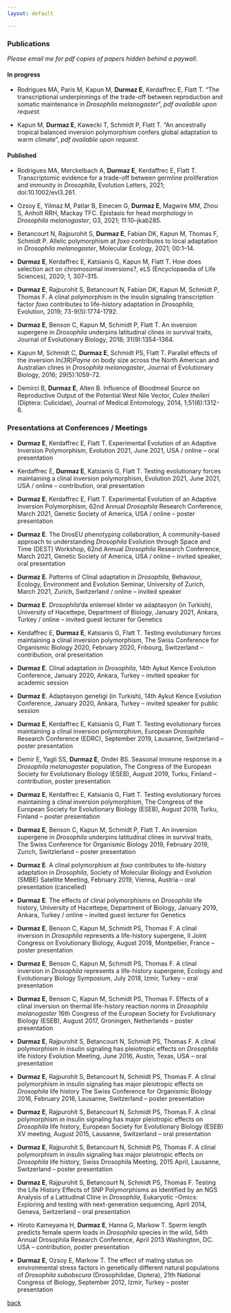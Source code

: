 ```yaml
---
layout: default

---
```


### Publications

_Please email me for pdf copies of papers hidden behind a paywall._

#### In progress 

- Rodrigues MA, Paris M, Kapun M, **Durmaz E**, Kerdaffrec E, Flatt T. “The transcriptional underpinnings of the trade-off between reproduction and somatic maintenance in _Drosophila melanogaster_”, _pdf available upon request._ 

- Kapun M, **Durmaz E**, Kawecki T, Schmidt P, Flatt T. “An ancestrally tropical balanced inversion polymorphism confers global adaptation to warm climate”, _pdf available upon request._

#### Published 

- Rodrigues MA, Merckelbach A, **Durmaz E**, Kerdaffrec E, Flatt T. Transcriptomic evidence for a trade-off between germline proliferation and immunity in _Drosophila_, Evolution Letters, 2021; doi:10.1002/evl3.261.

- Ozsoy E, Yilmaz M, Patlar B, Emecen G, **Durmaz E**, Magwire MM, Zhou S, Anholt RRH, Mackay TFC. Epistasis for head morphology in _Drosophila melanogaster_, G3, 2021; 11:10–jkab285.

- Betancourt N, Rajpurohit S, **Durmaz E**, Fabian DK, Kapun M, Thomas F, Schmidt P. Allelic polymorphism at _foxo_ contributes to local adaptation in _Drosophila melanogaster_, Molecular Ecology, 2021; 00:1–14.

- **Durmaz E**, Kerdaffrec E, Katsianis G, Kapun M, Flatt T. How does selection act on chromosomal inversions?, eLS (Encyclopaedia of Life Sciences), 2020; 1, 307–315.

- **Durmaz E**, Rajpurohit S, Betancourt N, Fabian DK, Kapun M, Schmidt P, Thomas F. A clinal polymorphism in the insulin signaling transcription factor _foxo_ contributes to life-history adaptation in _Drosophila_, Evolution, 2019; 73-9(5):1774-1792. 

- **Durmaz E**, Benson C, Kapun M, Schmidt P, Flatt T. An inversion supergene in _Drosophila_ underpins latitudinal clines in survival traits, Journal of Evolutionary Biology, 2018; 31(9):1354-1364.

- Kapun M, Schmidt C, **Durmaz E**, Schmidt PS, Flatt T. Parallel effects of the inversion _In(3R)Payne_ on body size across the North American and Australian clines in _Drosophila melanogaster_, Journal of Evolutionary Biology, 2016; 29(5):1059-72. 

- Demirci B, **Durmaz E**, Alten B. Influence of Bloodmeal Source on Reproductive Output of the Potential West Nile Vector, _Culex theileri_ (Diptera: Culicidae), Journal of Medical Entomology, 2014, 1;51(6):1312-6.

### Presentations at Conferences / Meetings 

- **Durmaz E**, Kerdaffrec E, Flatt T. Experimental Evolution of an Adaptive Inversion Polymorphism, Evolution 2021, June 2021, USA / online – oral presentation

- Kerdaffrec E, **Durmaz E**, Katsianis G, Flatt T. Testing evolutionary forces maintaining a clinal inversion polymorphism, Evolution 2021, June 2021, USA / online – contribution, oral presentation

- **Durmaz E**, Kerdaffrec E, Flatt T. Experimental Evolution of an Adaptive Inversion Polymorphism, 62nd Annual _Drosophila_ Research Conference, March 2021, Genetic Society of America, USA / online – poster presentation

- **Durmaz E**. The DrosEU phenotyping collaboration, A community-based approach to understanding _Drosophila_ Evolution through Space and Time (DEST) Workshop, 62nd Annual _Drosophila_ Research Conference, March 2021, Genetic Society of America, USA / online – invited speaker, oral presentation

- **Durmaz E**. Patterns of Clinal adaptation in _Drosophila_, Behaviour, Ecology, Environment and Evolution Seminar, University of Zurich, March 2021, Zurich, Switzerland / online – invited speaker

- **Durmaz E**. _Drosophila_’da enlemsel klinler ve adaptasyon (in Turkish), University of Hacettepe, Department of Biology, January 2021, Ankara, Turkey / online – invited guest lecturer for Genetics

- Kerdaffrec E, **Durmaz E**, Katsianis G, Flatt T. Testing evolutionary forces maintaining a clinal inversion polymorphism, The Swiss Conference for Organismic Biology 2020, February 2020, Fribourg, Switzerland – contribution, oral presentation

- **Durmaz E**. Clinal adaptation in _Drosophila_, 14th Aykut Kence Evolution Conference, January 2020, Ankara, Turkey – invited speaker for academic session

- **Durmaz E**. Adaptasyon genetigi (in Turkish), 14th Aykut Kence Evolution Conference, January 2020, Ankara, Turkey – invited speaker for public session

- **Durmaz E**, Kerdaffrec E, Katsianis G, Flatt T. Testing evolutionary forces maintaining a clinal inversion polymorphism, European _Drosophila_ Research Conference (EDRC), September 2019, Lausanne, Switzerland – poster presentation

- Demir E, Yagli SS, **Durmaz E**, Onder BS. Seasonal immune response in a _Drosophila melanogaster_ population, The Congress of the European Society for Evolutionary Biology (ESEB), August 2019, Turku, Finland – contribution, poster presentation

- **Durmaz E**, Kerdaffrec E, Katsianis G, Flatt T. Testing evolutionary forces maintaining a clinal inversion polymorphism, The Congress of the European Society for Evolutionary Biology (ESEB), August 2019, Turku, Finland – poster presentation

- **Durmaz E**, Benson C, Kapun M, Schmidt P, Flatt T. An inversion supergene in _Drosophila_ underpins latitudinal clines in survival traits, The Swiss Conference for Organismic Biology 2019, February 2019, Zurich, Switzlerland – poster presentation

- **Durmaz E**. A clinal polymorphism at _foxo_ contributes to life-history adaptation in _Drosophila_, Society of Molecular Biology and Evolution (SMBE) Satellite Meeting, February 2019, Vienna, Austria – oral presentation (cancelled)

- **Durmaz E**. The effects of clinal polymorphisms on _Drosophila_ life history, University of Hacettepe, Department of Biology, January 2019, Ankara, Turkey / online – invited guest lecturer for Genetics

- **Durmaz E**, Benson C, Kapun M, Schmidt PS, Thomas F. A clinal inversion in _Drosophila_ represents a life-history supergene, II Joint Congress on Evolutionary Biology, August 2018, Montpellier, France – poster presentation

- **Durmaz E**, Benson C, Kapun M, Schmidt PS, Thomas F. A clinal inversion in _Drosophila_ represents a life-history supergene, Ecology and Evolutionary Biology Symposium, July 2018, Izmir, Turkey – oral presentation

- **Durmaz E**, Benson C, Kapun M, Schmidt PS, Thomas F. Effects of a clinal inversion on thermal life-history reaction norms in _Drosophila melanogaster_ 16th Congress of the European Society for Evolutionary Biology (ESEB), August 2017, Groningen, Netherlands – poster presentation

- **Durmaz E**, Rajpurohit S, Betancourt N, Schmidt PS, Thomas F. A clinal polymorphism in insulin signaling has pleiotropic effects on _Drosophila_ life history Evolution Meeting, June 2016, Austin, Texas, USA – oral presentation

- **Durmaz E**, Rajpurohit S, Betancourt N, Schmidt PS, Thomas F. A clinal polymorphism in insulin signaling has major pleiotropic effects on _Drosophila_ life history The Swiss Conference for Organismic Biology 2016, February 2016, Lausanne, Switzerland – poster presentation 

- **Durmaz E**, Rajpurohit S, Betancourt N, Schmidt PS, Thomas F. A clinal polymorphism in insulin signaling has major pleiotropic effects on _Drosophila_ life history, European Society for Evolutionary Biology (ESEB) XV meeting, August 2015, Lausanne, Switzerland – oral presentation 

- **Durmaz E**, Rajpurohit S, Betancourt N, Schmidt PS, Thomas F. A clinal polymorphism in insulin signaling has major pleiotropic effects on _Drosophila_ life history, Swiss Drosophila Meeting, 2015 April, Lausanne, Switzerland – poster presentation 

- **Durmaz E**, Rajpurohit S, Betancourt N, Schmidt PS, Thomas F. Testing the Life History Effects of SNP Polymorphisms as Identified by an NGS Analysis of a Latitudinal Cline in _Drosophila_, Eukaryotic –Omics: Exploring and testing with next-generation sequencing, April 2014, Geneva, Switzerland – oral presentation

- Hiroto Kameyama H, **Durmaz E**, Hanna G, Markow T. Sperm length predicts female sperm loads in _Drosophila_ species in the wild, 54th Annual Drosophila Research Conference, April 2013 Washington, DC. USA – contribution, poster presentation

- **Durmaz E**, Ozsoy E, Markow T. The effect of mating status on environmental stress factors in genetically different natural populations of _Drosophila subobscura_ (Drosophilidae, Diptera), 21th National Congress of Biology, September 2012, Izmir, Turkey – poster presentation


[back](./)


